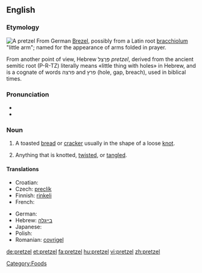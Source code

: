 {{was wotd|2007|August|18}}
{{wikipedia}}
==English==

===Etymology===
[[Image:Breze.jpg|thumb|A pretzel]]
From German [[Brezel]], possibly from a Latin root [[bracchiolum]] "little arm"; named for the appearance of arms folded in prayer.

From another point of view, Hebrew פְּרֶצֵל ''pretzel'', derived from the ancient semitic root (P-R-TZ) literally means «little thing with holes» in Hebrew, and is a cognate of words פרצה and פרץ (hole, gap, breach), used in biblical times.

===Pronunciation===
* {{IPA|/ˈprɛt.səl/}}
* {{audio|en-us-pretzel.ogg|Audio (US)}}

===Noun===
{{en-noun}}

# A toasted [[bread]] or [[cracker]] usually in the shape of a loose [[knot]].
# {{idiomatic}} Anything that is knotted, [[twist]]ed, or [[tangle]]d.

====Translations====
{{trans-top|a toasted bread or cracker in the shape of a knot}}
* Croatian: {{t-|hr|perec|m|alt=pèrēc}}
* Czech: [[preclík]] {{m}}
* Finnish: [[rinkeli]]
* French: {{t+|fr|bretzel|m}}
{{trans-mid}}
* German: {{t+|de|Brezel|f}}
* Hebrew: [[בייגלה]]
* Japanese: {{t|ja|プレッツェル|tr=purettsueru|sc=Jpan}}
* Polish: {{t+|pl|precel}}
* Romanian: [[covrigel]] {{m}}
{{trans-bottom}}

[[Category:Foods]]

[[de:pretzel]]
[[et:pretzel]]
[[fa:pretzel]]
[[hu:pretzel]]
[[vi:pretzel]]
[[zh:pretzel]]